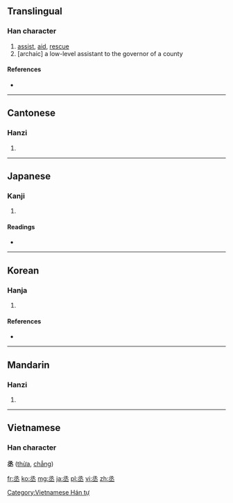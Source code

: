 ==Translingual==

===Han character===
{{Han char|rn=1|rad=一|as=05|sn=6|four=1710<sub>3</sub>|canj=弓水一 (NEM), X弓水一 (XNEM)}}

# [[assist]], [[aid]], [[rescue]]
# [archaic] a low-level assistant to the governor of a county

====References====
* {{Han ref|kx=0078.050|dkj=00040|dj=0157.010|hdz=10019.080|uh=4E1E|ud=19998|bh=A5E0|bd=42464}}

----

==Cantonese==

===Hanzi===
{{yue-hanzi|jyut=|y=sing4}}

# {{defn|lang=yue|sort=一05}}

----

==Japanese==

===Kanji===
{{ja-kanji|grade=|rs=一05}}

# {{defn|lang=ja|sort=一05}}

====Readings====
* {{ja-readings|on=[[しょう]] (shō), [[じょう]] (jō)|kun=[[すくう]] (sukuu), [[たすける]] (tasukeru)}}

----

==Korean==

===Hanja===
{{ko-hanja|hangeul=[[승]], [[증]]|rv=seung, jeung|mr=sŭng, chŭng|eumhun=[[정승]], [[나아갈]]|ehrv=jeongseung, naagal|ehmr=chǒngsǔng, naagal|ehy=}}

# {{defn|lang=ko|sort=一05}}

====References====
* {{Hanja ref|nav=10256}}

----

==Mandarin==

===Hanzi===
{{cmn-hanzi|pin=[[chéng]] ([[cheng2]])|wg=ch'eng<sup>2</sup>}}
#{{defn|lang=cmn|sort=一05}}

----

==Vietnamese==
===Han character===
'''丞''' ([[thừa]], [[chẳng]])

[[Category:Vietnamese Hán tự]]

[[fr:丞]]
[[ko:丞]]
[[mg:丞]]
[[ja:丞]]
[[pl:丞]]
[[vi:丞]]
[[zh:丞]]